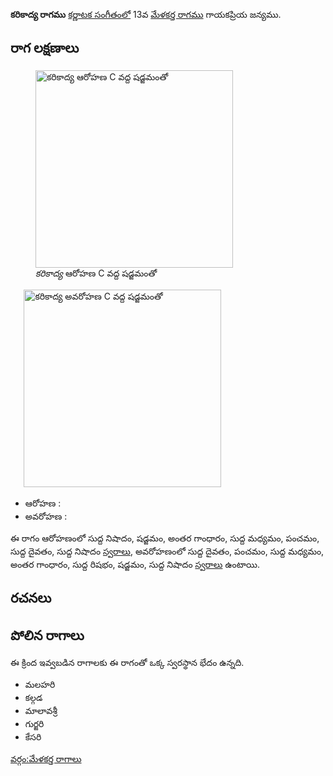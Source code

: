 {{Infobox ragam
	| name          	= కరికాద్య
	| synonym	    	= 
	| mela          	= 
	| chakra        	= 
	| janaka        	= 
	| type          	= షడవ-సంపూర్ణ
	| arohanam      	= {{svaraC|N1|S|G3|M1|P|D1|N1}} 
	| avarohanam    	= {{svaraC|D1|P|M1|G3|R1|S|N1}}
	| jeeva         	=
	| chhaya        	=
	| nyasa         	=
	| vishesha      	= 
	| equivalent  		= 
}}
{{కర్ణాటక సంగీత రాగాలు}}
'''కరికాద్య రాగము''' [[కర్ణాటక సంగీతం]]లో 13వ [[మేళకర్త రాగము]] గాయకప్రియ జన్యము. 


==రాగ లక్షణాలు==
[[Image:karikadya_ar_kb2wiki.png|thumb|right|316px|''కరికాద్య'' ఆరోహణ C వద్ద షడ్జమంతో]]
	[[Image:karikadya_av_kb2wiki.png|thumb|right|316px|''కరికాద్య'' అవరోహణ C వద్ద షడ్జమంతో]]

* ఆరోహణ : {{svaraC|N1|S|G3|M1|P|D1|N1}} 
* అవరోహణ : {{svaraC|D1|P|M1|G3|R1|S|N1}}

ఈ రాగం ఆరోహణంలో సుద్ద నిషాదం, షడ్జమం, అంతర గాంధారం, సుద్ద మధ్యమం, పంచమం, సుద్ద దైవతం, సుద్ద నిషాదం [[స్వరాలు]], అవరోహణంలో సుద్ద దైవతం, పంచమం, సుద్ద మధ్యమం, అంతర గాంధారం, సుద్ద  రిషభం, షడ్జమం, సుద్ద నిషాదం [[స్వరాలు]] ఉంటాయి.

==రచనలు==



==పోలిన రాగాలు==
ఈ క్రింద ఇవ్వబడిన రాగాలకు ఈ రాగంతో ఒక్క స్వరస్థాన భేదం ఉన్నది.
* మలహరి
* కల్గడ
* మాలావశ్రీ
* గుర్జరి
* కేసరి



[[వర్గం:మేళకర్త రాగాలు]]